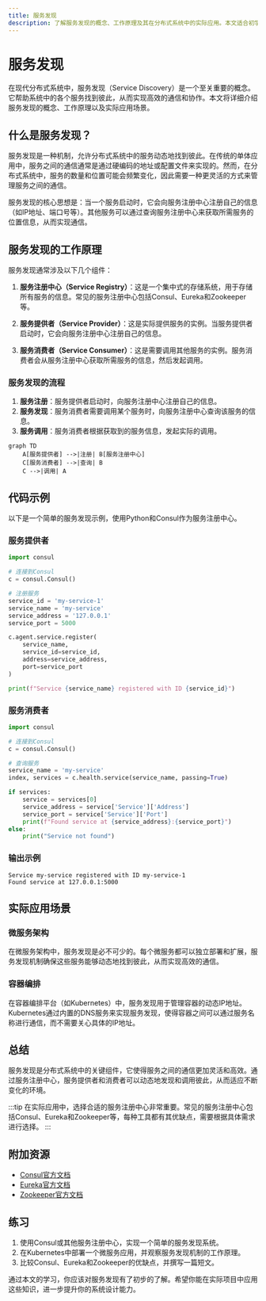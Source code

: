```yaml
---
title: 服务发现
description: 了解服务发现的概念、工作原理及其在分布式系统中的实际应用。本文适合初学者，包含代码示例和实际案例。
---
```


# 服务发现

在现代分布式系统中，服务发现（Service Discovery）是一个至关重要的概念。它帮助系统中的各个服务找到彼此，从而实现高效的通信和协作。本文将详细介绍服务发现的概念、工作原理以及实际应用场景。

## 什么是服务发现？

服务发现是一种机制，允许分布式系统中的服务动态地找到彼此。在传统的单体应用中，服务之间的通信通常是通过硬编码的地址或配置文件来实现的。然而，在分布式系统中，服务的数量和位置可能会频繁变化，因此需要一种更灵活的方式来管理服务之间的通信。

服务发现的核心思想是：当一个服务启动时，它会向服务注册中心注册自己的信息（如IP地址、端口号等）。其他服务可以通过查询服务注册中心来获取所需服务的位置信息，从而实现通信。

## 服务发现的工作原理

服务发现通常涉及以下几个组件：

1. **服务注册中心（Service Registry）**：这是一个集中式的存储系统，用于存储所有服务的信息。常见的服务注册中心包括Consul、Eureka和Zookeeper等。

2. **服务提供者（Service Provider）**：这是实际提供服务的实例。当服务提供者启动时，它会向服务注册中心注册自己的信息。

3. **服务消费者（Service Consumer）**：这是需要调用其他服务的实例。服务消费者会从服务注册中心获取所需服务的信息，然后发起调用。

### 服务发现的流程

1. **服务注册**：服务提供者启动时，向服务注册中心注册自己的信息。
2. **服务发现**：服务消费者需要调用某个服务时，向服务注册中心查询该服务的信息。
3. **服务调用**：服务消费者根据获取到的服务信息，发起实际的调用。

```mermaid
graph TD
    A[服务提供者] -->|注册| B[服务注册中心]
    C[服务消费者] -->|查询| B
    C -->|调用| A
```

## 代码示例

以下是一个简单的服务发现示例，使用Python和Consul作为服务注册中心。

### 服务提供者

```python
import consul

# 连接到Consul
c = consul.Consul()

# 注册服务
service_id = 'my-service-1'
service_name = 'my-service'
service_address = '127.0.0.1'
service_port = 5000

c.agent.service.register(
    service_name,
    service_id=service_id,
    address=service_address,
    port=service_port
)

print(f"Service {service_name} registered with ID {service_id}")
```

### 服务消费者

```python
import consul

# 连接到Consul
c = consul.Consul()

# 查询服务
service_name = 'my-service'
index, services = c.health.service(service_name, passing=True)

if services:
    service = services[0]
    service_address = service['Service']['Address']
    service_port = service['Service']['Port']
    print(f"Found service at {service_address}:{service_port}")
else:
    print("Service not found")
```

### 输出示例

```plaintext
Service my-service registered with ID my-service-1
Found service at 127.0.0.1:5000
```

## 实际应用场景

### 微服务架构

在微服务架构中，服务发现是必不可少的。每个微服务都可以独立部署和扩展，服务发现机制确保这些服务能够动态地找到彼此，从而实现高效的通信。

### 容器编排

在容器编排平台（如Kubernetes）中，服务发现用于管理容器的动态IP地址。Kubernetes通过内置的DNS服务来实现服务发现，使得容器之间可以通过服务名称进行通信，而不需要关心具体的IP地址。

## 总结

服务发现是分布式系统中的关键组件，它使得服务之间的通信更加灵活和高效。通过服务注册中心，服务提供者和消费者可以动态地发现和调用彼此，从而适应不断变化的环境。

:::tip
在实际应用中，选择合适的服务注册中心非常重要。常见的服务注册中心包括Consul、Eureka和Zookeeper等，每种工具都有其优缺点，需要根据具体需求进行选择。
:::

## 附加资源

- [Consul官方文档](https://www.consul.io/docs)
- [Eureka官方文档](https://github.com/Netflix/eureka/wiki)
- [Zookeeper官方文档](https://zookeeper.apache.org/doc/current/)

## 练习

1. 使用Consul或其他服务注册中心，实现一个简单的服务发现系统。
2. 在Kubernetes中部署一个微服务应用，并观察服务发现机制的工作原理。
3. 比较Consul、Eureka和Zookeeper的优缺点，并撰写一篇短文。

通过本文的学习，你应该对服务发现有了初步的了解。希望你能在实际项目中应用这些知识，进一步提升你的系统设计能力。